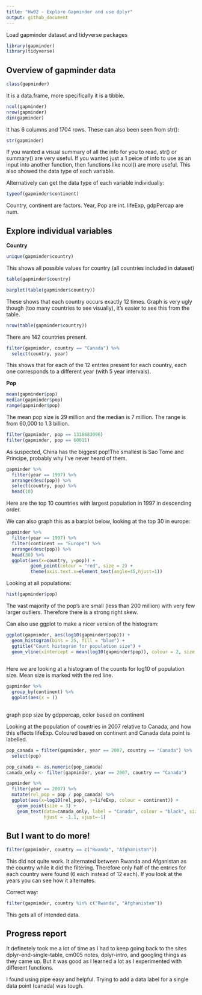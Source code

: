 ```yaml
---
title: "Hw02 - Explore Gapminder and use dplyr"
output: github_document
---
```


Load gapminder dataset and tidyverse packages
```r
library(gapminder)
library(tidyverse)
```

## Overview of gapminder data
```r
class(gapminder)
```
It is a data.frame, more specifically it is a tibble.

 
```r
ncol(gapminder)
nrow(gapminder)
dim(gapminder)
```
It has 6 columns and 1704 rows. These can also been seen from str():
```r
str(gapminder)

```

If you wanted a visual summary of all the info for you to read, str() or summary() are very useful. If you wanted just a 1 peice of info to use as an input into another function, then functions like ncol() are more useful. This also showed the data type of each variable.

Alternatively can get the data type of each variable individually:

```r
typeof(gapminder$continent)

```
Country, continent are factors.
Year, Pop are int.
lifeExp, gdpPercap are num.

## Explore individual variables

**Country**
```r
unique(gapminder$country)

```
This shows all possible values for country (all countries included in dataset)


```r
table(gapminder$country)

barplot(table(gapminder$country))


```

These shows that each country occurs exactly 12 times. Graph is very ugly though (too many countries to see visually), it's easier to see this from the table.
```r
nrow(table(gapminder$country))
```
There are 142 countries present.


```r
filter(gapminder, country == "Canada") %>%
  select(country, year)
```
This shows that for each of the 12 entries present for each country, each one corresponds to a different year (with 5 year intervals).  


**Pop**
```r
mean(gapminder$pop)
median(gapminder$pop)
range(gapminder$pop)
```
The mean pop size is 29 million and the median is  7 million. The range is from 60,000 to 1.3 billion.



```r
filter(gapminder, pop == 1318683096)
filter(gapminder, pop == 60011)
```
As suspected, China has the biggest pop!The smallest is Sao Tome and Principe, probably why I've never heard of them.

```r
gapminder %>% 
  filter(year == 1997) %>% 
  arrange(desc(pop)) %>%
  select(country, pop) %>%
  head(10)
```
Here are the top 10 countries with largest population in 1997 in descending order.

We can also graph this as a barplot below, looking at the top 30 in europe:

```r
gapminder %>% 
  filter(year == 1997) %>%
  filter(continent == "Europe") %>% 
  arrange(desc(pop)) %>%
  head(30) %>% 
  ggplot(aes(x=country, y=pop)) + 
         geom_point(colour = "red", size = 2) +
         theme(axis.text.x=element_text(angle=45,hjust=1))
```



Looking at all populations:
```r
hist(gapminder$pop)

```
The vast majority of the pop's are small (less than 200 million) with very few larger outliers. Therefore there is a strong right skew.


Can also use ggplot to make a nicer version of the histogram:
```r
ggplot(gapminder, aes(log10(gapminder$pop))) +
  geom_histogram(bins = 25, fill = "blue") +
  ggtitle("Count histogram for population size") +
  geom_vline(xintercept = mean(log10(gapminder$pop)), colour = 2, size = 2 )
   
```
Here we are looking at a histogram of the counts for log10 of population size. Mean size is marked with the red line.



```r
gapminder %>% 
  group_by(continent) %>%
  ggplot(aes(x = ))
  
```


graph pop size by gdppercap, color based on continent

Looking at the population of countries in 2007 relative to Canada, and how this effects lifeExp. Coloured based on continent and Canada data point is labelled.
```r
pop_canada = filter(gapminder, year == 2007, country == "Canada") %>% 
  select(pop)

pop_canada <- as.numeric(pop_canada)
canada_only <- filter(gapminder, year == 2007, country == "Canada")

gapminder %>%
  filter(year == 2007) %>% 
  mutate(rel_pop = pop / pop_canada) %>% 
  ggplot(aes(x=log10(rel_pop), y=lifeExp, colour = continent)) + 
    geom_point(size = 3) +
    geom_text(data=canada_only, label = "Canada", colour = "black", size = 4,
              hjust = -1.1, vjust=-1)
```




## But I want to do more!

```r
filter(gapminder, country == c("Rwanda", "Afghanistan"))
```
This did not quite work. It alternated between Rwanda and Afganistan as the country while it did the filtering. Therefore only half of the entries for each country were found (6 each instead of 12 each). If you look at the years you can see how it alternates.

Correct way:
```r
filter(gapminder, country %in% c("Rwanda", "Afghanistan"))
```
This gets all of intended data.

## Progress report

It definetely took me a lot of time as I had to keep going back to the sites dplyr-end-single-table, cm005 notes, dplyr-intro, and googling things as they came up. But it was good as I learned a lot as I experimented with different functions.

I found using pipe easy and helpful. Trying to add a data label for a single data point (canada) was tough.
